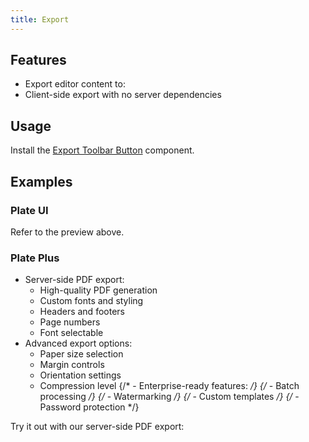 ```yaml
---
title: Export
---
```


<ComponentPreview name="playground-demo" id="basic-elements" />

<PackageInfo>

## Features

- Export editor content to:
- Client-side export with no server dependencies

</PackageInfo>

## Usage

Install the [Export Toolbar Button](/docs/components/export-toolbar-button) component.

## Examples

### Plate UI

Refer to the preview above.

### Plate Plus

- Server-side PDF export:
  - High-quality PDF generation
  - Custom fonts and styling
  - Headers and footers
  - Page numbers
  - Font selectable
- Advanced export options:
  - Paper size selection
  - Margin controls
  - Orientation settings
  - Compression level
{/* - Enterprise-ready features: */}
  {/* - Batch processing */}
  {/* - Watermarking */}
  {/* - Custom templates */}
  {/* - Password protection */}

Try it out with our server-side PDF export:

<ComponentPreviewPro name="export-pro" />
